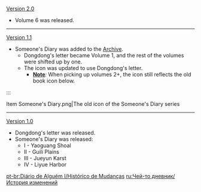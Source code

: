 {{Change History/Header}}
[[Version 2.0]]
* Volume 6 was released.
----
[[Version 1.1]]
* Someone's Diary was added to the [[Archive]].
** Dongdong's letter became Volume 1, and the rest of the volumes were shifted up by one.
** The icon was updated to use Dongdong's letter.
***'''<u>Note</u>''''':'' When picking up volumes 2+, the icon still reflects the old book icon below.
:::<gallery>
Item Someone's Diary.png|The old icon of the Someone's Diary series
</gallery>
----
[[Version 1.0]]
* Dongdong's letter was released.
* Someone's Diary was released:
** I - Yaoguang Shoal
** II - Guili Plains
** III - Jueyun Karst
** IV - Liyue Harbor
<noinclude>


[[pt-br:Diário de Alguém I/Histórico de Mudanças]]
[[ru:Чей-то дневник/История изменений]]
</noinclude>